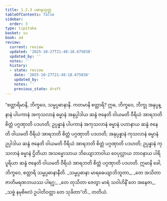 ```yaml
---
title: 1.2.3 ပဓာနသုတ္တ
tableOfContents: false
sidebar:
  order: 3
type: tipitaka
basket: su
book: a4
review:
  current: review
  updated: '2025-10-27T21:48:18.675038'
  updated_by: ''
  notes: ''
  history:
  - state: review
    date: '2025-10-27T21:48:18.675038'
    updated_by: ''
    notes: ''
    previous_state: draft
---
```



<ReviewStatus review={frontmatter.review} showDetails={true} />

<HypothesisAnnotation frontmatter={frontmatter} />

<DynamicBreadcrumb />

<Division number="13" book="a4" e="ch" v="15" p="322">

<Paragraph number="95" book="a4">
“စတ္တာရိမာနိ, ဘိက္ခဝေ, သမ္မပ္ပဓာနာနိ. ကတမာနိ စတ္တာရိ? ဣဓ, ဘိက္ခဝေ, ဘိက္ခု အနုပ္ပန္နာနံ ပါပကာနံ အကုသလာနံ ဓမ္မာနံ အနုပ္ပါဒါယ ဆန္ဒံ ဇနေတိ ဝါယမတိ ဝီရိယံ အာရဘတိ စိတ္တံ ပဂ္ဂဏှာတိ ပဒဟတိ; ဥပ္ပန္နာနံ ပါပကာနံ အကုသလာနံ ဓမ္မာနံ ပဟာနာယ ဆန္ဒံ ဇနေတိ ဝါယမတိ ဝီရိယံ အာရဘတိ စိတ္တံ ပဂ္ဂဏှာတိ ပဒဟတိ; အနုပ္ပန္နာနံ ကုသလာနံ ဓမ္မာနံ ဥပ္ပါဒါယ ဆန္ဒံ ဇနေတိ ဝါယမတိ ဝီရိယံ အာရဘတိ စိတ္တံ ပဂ္ဂဏှာတိ ပဒဟတိ; ဥပ္ပန္နာနံ ကုသလာနံ ဓမ္မာနံ ဌိတိယာ အသမ္မောသာယ ဘိယျောဘာဝါယ ဝေပုလ္လာယ ဘာဝနာယ ပါရိပူရိယာ ဆန္ဒံ ဇနေတိ ဝါယမတိ ဝီရိယံ အာရဘတိ စိတ္တံ ပဂ္ဂဏှာတိ ပဒဟတိ. ဣမာနိ ခေါ, ဘိက္ခဝေ, စတ္တာရိ သမ္မပ္ပဓာနာနီတိ.
</Paragraph>

<Paragraph number="96" type="verses" book="a4">
_သမ္မပ္ပဓာနာ မာရဓေယျာဘိဘူတာ,_  
_တေ အသိတာ ဇာတိမရဏဘယဿ ပါရဂူ;_  
_တေ တုသိတာ ဇေတွာ မာရံ သဝါဟိနိံ တေ အနေဇာ,_  
_သဗ္ဗံ နမုစိဗလံ ဥပါတိဝတ္တာ တေ သုခိတာ”တိ._  


</Paragraph>
</Division>

<Paragraph number="97" type="center" book="a4">
တတိယံ.
</Paragraph>